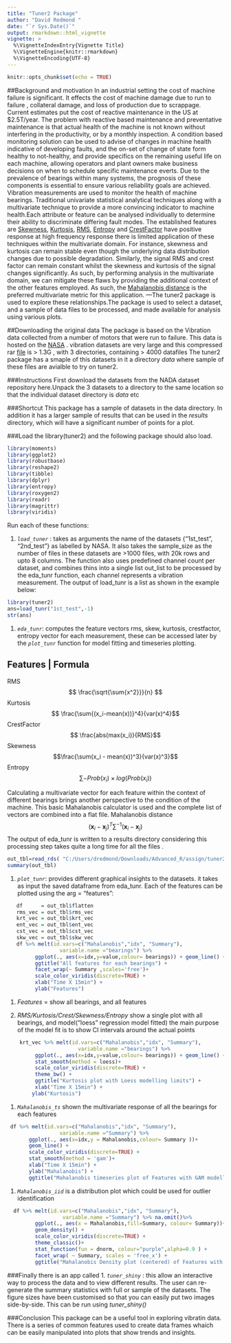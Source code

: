 ---
title: "Tuner2 Package"
author: "David Redmond "
date: "`r Sys.Date()`"
output: rmarkdown::html_vignette
vignette: >
  %\VignetteIndexEntry{Vignette Title}
  %\VignetteEngine{knitr::rmarkdown}
  %\VignetteEncoding{UTF-8}
---

```{r setup, include=FALSE}
knitr::opts_chunk$set(echo = TRUE)
```
##Background and motivation
In an industrial setting the cost of machine failure is significant. It effects the cost of machine damage due to run to failure , collateral damage, and loss of production due to scrappage.  Current estimates put the cost of reactive maintenance in the US at $2.5T/year. The problem with reactive based maintenance and preventative maintenance is that actual health of the machine is not known without interfering in the productivity, or by a monthly inspection. A condition based  monitoring solution can be used to advise of changes in machine health indicative of developing faults, and the on-set of change of state form healthy to not-healthy, and provide specifics on the remaining useful life on each machine, allowing operators and plant owners make business decisions on when to schedule specific maintenance everts.  Due to the prevalence of bearings within many systems, the prognosis of these components is essential to ensure various reliability goals are achieved. Vibration measurements are used to monitor the health of machine bearings. Traditional univariate statistical analytical techniques along with a multivariate technique to provide a more convincing indicator to machine health.Each attribute or feature can be analysed individually to determine their ability to discriminate differing fault modes. 
The established features are [Skewness](https://en.wikipedia.org/wiki/Skewness), [Kurtosis](https://en.wikipedia.org/wiki/Kurtosis), [RMS](https://en.wikipedia.org/wiki/Root_mean_square), [Entropy](https://en.wikipedia.org/wiki/Statistical_dispersion) and [CrestFactor](https://en.wikipedia.org/wiki/Crest_factor) have positive response at high frequency response there is limited application of these techniques within the multivariate domain. For instance, skewness and kurtosis can remain stable even though the underlying data distribution changes due to possible degradation. Similarly, the signal RMS and crest factor can remain constant whilst the skewness and kurtosis of the signal changes significantly. As such, by performing analysis in the multivariate domain, we can mitigate these flaws by providing the additional context of the other features employed. As such, the [Mahalanobis distance](https://en.wikipedia.org/wiki/Mahalanobis_distance) is the preferred multivariate metric for this application.
---The tuner2 package is used to explore these relationships.The package is used to select a dataset, and a sample of data files to be processed, and made available for analysis using various plots.

##Downloading the original data
The package is based on the Vibration data collected from a number of motors that were run to failure. This data is hosted on the [NASA](https://ti.arc.nasa.gov/tech/dash/pcoe/prognostic-data-repository/publications/#bearing) . vibration datasets are very large and this compressed rar [ file](https://ti.arc.nasa.gov/c/3/) is > 1.3G , with 3 directories, containing > 4000 datafiles
The tuner2 package has a smaple of this datasets in it a directory _data_ where  sample of these files are avialble to try on tuner2.

###Instructions
First download the datasets from the NADA dataset repository here.Unpack the 3 datasets to a directory to the same location so that the individual dataset directory is  _data_ etc

###Shortcut 
This package has a sample of datasets in the data directory. In addition it has a larger sample of results that can be used in the _results_ directory, which will have a significant number of points for a plot. 

###Load the library(tuner2)
  and the following package should also load.
```{r message  = FALSE, warning-FALSE}
library(moments)
library(ggplot2)
library(robustbase)
library(reshape2)
library(tibble)
library(dplyr)
library(entropy)
library(roxygen2)
library(readr)
library(magrittr)
library(viridis)
```

Run each of these functions:

1.  _`load_tuner`_ : takes as arguments the name of the datasets {"1st_test", "2nd_test"} as  labelled by NASA. It also takes the sample_size as the number of files in these datasets are >1000 files, with 20k rows and upto 8 columns. The function also uses predefined channel count per dataset, and combines thins into a single list out_list to be processed by the eda_tunr function, each channel represents a vibration measurement.  The output of load_tunr is a list as shown in the example below:
```{r }
library(tuner2)
ans=load_tunr("1st_test",-1)
str(ans)
```

1.  _`eda_tunr`_: computes the feature vectors rms, skew, kurtosis, crestfactor, entropy vector for each measurement, these can be accessed later by the _`plot_tunr`_ function for model fitting and timeseries plotting. 

Features   | Formula
---------------------
RMS      $$ \frac{\sqrt{\sum{x^2}}}{n} $$
Kurtosis $$ \frac{\sum{(x_i-mean(x))}^4}{var(x)^4}$$ 
CrestFactor $$ \frac{abs(max(x_i)}{RMS}$$
Skewness  $$\frac{\sum(x_i - mean(x))^3}{var(x)^3}$$
Entropy $$ \sum{-Prob(x_i)\times log(Prob(x_i))} $$


Calculating a multivariate vector for each feature within the context of different bearings brings another perspective to the condition of the machine. This basic Mahalanobis calculator is used and the complete list of vectors are combined into a flat file.
Mahalanobis distance $$ ({\boldsymbol{x}_i-\boldsymbol{x}_j)}^T{\sum}^{-1}({\boldsymbol{x}_i-\boldsymbol{x}_j})$$
The output of eda_tunr is written to a results directory considering this processing step takes quite a long time for all the files .
```{r include= FALSE}
out_tbl=read_rds( "C:/Users/dredmond/Downloads/Advanced_R/assign/tuner2/results/1st_test.rds")
summary(out_tbl)
```

1.   _`plot_tunr`_: provides different graphical insights to the datasets. it takes as input the saved dataframe from eda_tunr. Each of the features can be plotted using the arg = "features": 
```{r echo= FALSE , fig.height=6, fig.width=8, fig.align='left'}
   df      = out_tbl$flatten
   rms_vec = out_tbl$rms_vec
   krt_vec = out_tbl$krt_vec
   ent_vec = out_tbl$ent_vec
   cst_vec = out_tbl$cst_vec
   skw_vec = out_tbl$skw_vec
   df %>% melt(id.vars=c("Mahalanobis","idx", "Summary"),
                 variable.name ="bearings") %>%
         ggplot(., aes(x=idx,y=value,colour= bearings)) + geom_line() +
         ggtitle("All features for each bearings") +
         facet_wrap(~ Summary ,scales='free')+
         scale_color_viridis(discrete=TRUE) +
         xlab("Time X 15min") +
         ylab("Features") 
```
1. _Features_ = show all bearings, and all features

1.  _RMS/Kurtosis/Crest/Skewness/Entropy_ show a single plot with all bearings, and model("loess" regression model fitted) the main purpose of the model fit is to show CI intervals around the actual points 
```{r echo= FALSE ,fig.height=6, fig.width=8, fig.align='left'}
    krt_vec %>% melt(id.vars=c("Mahalanobis","idx", "Summary"),
                       variable.name ="bearings") %>%
         ggplot(., aes(x=idx,y=value,colour= bearings)) + geom_line() +
         stat_smooth(method = loess)+
         scale_color_viridis(discrete=TRUE) +
         theme_bw() +
         ggtitle("Kurtosis plot with Loess modelling limits") +
         xlab("Time X 15min") +
        ylab("Kurtosis")
```
1. _`Mahalanobis_ts`_ shown the multivariate response of all the bearings for each features

```{r echo= FALSE ,fig.height=6, fig.width=8, fig.align='left'}
 df %>% melt(id.vars=c("Mahalanobis","idx", "Summary"),
                 variable.name ="Summary") %>%
       ggplot(., aes(x=idx,y = Mahalanobis,colour= Summary ))+
       geom_line() +
       scale_color_viridis(discrete=TRUE) +
       stat_smooth(method = 'gam')+
       xlab("Time X 15min") +
       ylab("Mahalanobis") +
       ggtitle("Mahalanobis timeseries plot of Features with GAM modelling")
```

1. _`Mahalanobis_iid`_ is a distribution plot which could be used for outlier identification
```{r echo= FALSE,fig.height=6, fig.width=8, fig.align='left'} 
  df %>% melt(id.vars=c("Mahalanobis","idx", "Summary"),
                  variable.name ="Summary") %>% na.omit()%>%
         ggplot(., aes(x = Mahalanobis,fill=Summary, colour= Summary))+
         geom_density() +
         scale_color_viridis(discrete=TRUE) +
         theme_classic()+
         stat_function(fun = dnorm, colour="purple",alpha=0.9 ) +
         facet_wrap( ~ Summary, scales = 'free_x') +
         ggtitle("Mahalanobis Density plot (centered) of Features with Normal density")
```
###Finally there is an app called 
1.   _`tuner_shiny`_ : this allow an interactive way to process the data and to view different results. The user can re-generate the summary statistics with full or sample of the datasets.
The figure sizes have been customised so that you can easily put two images side-by-side. 
This can be run using  _tuner_shiny()_

###Conclusion
This package can be a useful tool in exploring vibratin data. There is a series of common features used to create data frames whaich can be easily manipulated into plots that show trends and insights.

